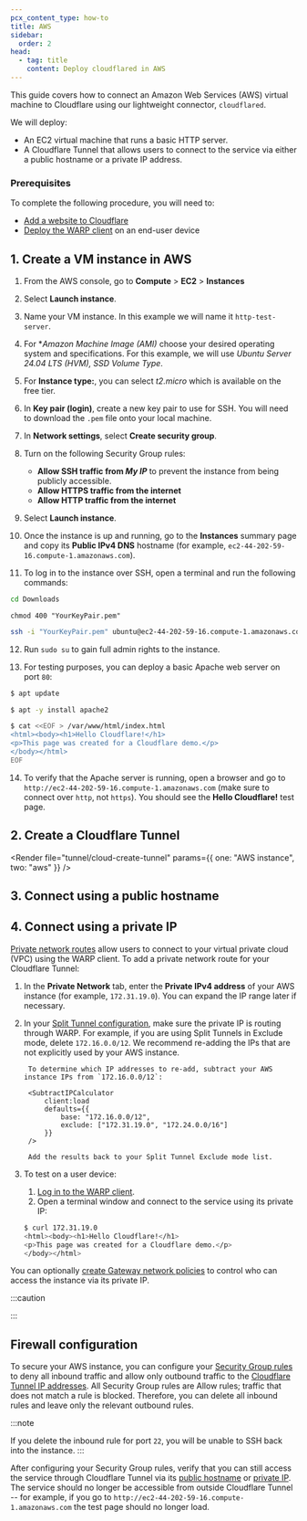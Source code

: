```yaml
---
pcx_content_type: how-to
title: AWS
sidebar:
  order: 2
head:
  - tag: title
    content: Deploy cloudflared in AWS
---
```



This guide covers how to connect an Amazon Web Services (AWS) virtual machine to Cloudflare using our lightweight connector, `cloudflared`.

We will deploy:

- An EC2 virtual machine that runs a basic HTTP server.
- A Cloudflare Tunnel that allows users to connect to the service via either a public hostname or a private IP address.

### Prerequisites

To complete the following procedure, you will need to:

- [Add a website to Cloudflare](/fundamentals/setup/manage-domains/add-site/)
- [Deploy the WARP client](/cloudflare-one/connections/connect-devices/warp/deployment/manual-deployment/) on an end-user device

## 1. Create a VM instance in AWS

1. From the AWS console, go to **Compute** > **EC2** > **Instances**

2. Select **Launch instance**.

3. Name your VM instance. In this example we will name it `http-test-server`.

4. For \*_Amazon Machine Image (AMI)_ choose your desired operating system and specifications. For this example, we will use _Ubuntu Server 24.04 LTS (HVM), SSD Volume Type_.

5. For **Instance type:**, you can select _t2.micro_ which is available on the free tier.

6. In **Key pair (login)**, create a new key pair to use for SSH. You will need to download the `.pem` file onto your local machine.

7. In **Network settings**, select **Create security group**.

8. Turn on the following Security Group rules:

   - **Allow SSH traffic from _My IP_** to prevent the instance from being publicly accessible.
   - **Allow HTTPS traffic from the internet**
   - **Allow HTTP traffic from the internet**

9. Select **Launch instance**.

10. Once the instance is up and running, go to the **Instances** summary page and copy its **Public IPv4 DNS** hostname (for example, `ec2-44-202-59-16.compute-1.amazonaws.com`).

11. To log in to the instance over SSH, open a terminal and run the following commands:

```sh
cd Downloads
```

```
chmod 400 "YourKeyPair.pem"
```

```sh
ssh -i "YourKeyPair.pem" ubuntu@ec2-44-202-59-16.compute-1.amazonaws.com
```

12. Run `sudo su` to gain full admin rights to the instance.

13. For testing purposes, you can deploy a basic Apache web server on port `80`:

```bash
$ apt update

$ apt -y install apache2

$ cat <<EOF > /var/www/html/index.html
<html><body><h1>Hello Cloudflare!</h1>
<p>This page was created for a Cloudflare demo.</p>
</body></html>
EOF
```

14. To verify that the Apache server is running, open a browser and go to `http://ec2-44-202-59-16.compute-1.amazonaws.com` (make sure to connect over `http`, not `https`). You should see the **Hello Cloudflare!** test page.

## 2. Create a Cloudflare Tunnel

<Render
	file="tunnel/cloud-create-tunnel"
	params={{ one: "AWS instance", two: "aws" }}
/>

## 3. Connect using a public hostname

<Render file="tunnel/cloud-public-hostname" />

## 4. Connect using a private IP

[Private network routes](/cloudflare-one/connections/connect-networks/private-net/cloudflared/) allow users to connect to your virtual private cloud (VPC) using the WARP client. To add a private network route for your Cloudflare Tunnel:

1. In the **Private Network** tab, enter the **Private IPv4 address** of your AWS instance (for example, `172.31.19.0`). You can expand the IP range later if necessary.
2. In your [Split Tunnel configuration](/cloudflare-one/connections/connect-devices/warp/configure-warp/route-traffic/split-tunnels/#add-a-route), make sure the private IP is routing through WARP. For example, if you are using Split Tunnels in Exclude mode, delete `172.16.0.0/12`. We recommend re-adding the IPs that are not explicitly used by your AWS instance.

		To determine which IP addresses to re-add, subtract your AWS instance IPs from `172.16.0.0/12`:

		<SubtractIPCalculator
			client:load
			defaults={{
				base: "172.16.0.0/12",
				exclude: ["172.31.19.0", "172.24.0.0/16"]
			}}
		/>

		Add the results back to your Split Tunnel Exclude mode list.

3. To test on a user device:

   1. [Log in to the WARP client](/cloudflare-one/connections/connect-devices/warp/deployment/manual-deployment/).
   2. Open a terminal window and connect to the service using its private IP:

   ```sh
   $ curl 172.31.19.0
   <html><body><h1>Hello Cloudflare!</h1>
   <p>This page was created for a Cloudflare demo.</p>
   </body></html>
   ```

You can optionally [create Gateway network policies](/cloudflare-one/connections/connect-networks/private-net/cloudflared/#4-recommended-filter-network-traffic-with-gateway) to control who can access the instance via its private IP.

:::caution

<Render file="aws-resolver" product="cloudflare-one" />

:::

## Firewall configuration

To secure your AWS instance, you can configure your [Security Group rules](https://docs.aws.amazon.com/vpc/latest/userguide/security-group-rules.html) to deny all inbound traffic and allow only outbound traffic to the [Cloudflare Tunnel IP addresses](/cloudflare-one/connections/connect-networks/configure-tunnels/tunnel-with-firewall/#required-for-tunnel-operation). All Security Group rules are Allow rules; traffic that does not match a rule is blocked. Therefore, you can delete all inbound rules and leave only the relevant outbound rules.

:::note

If you delete the inbound rule for port `22`, you will be unable to SSH back into the instance.
:::

After configuring your Security Group rules, verify that you can still access the service through Cloudflare Tunnel via its [public hostname](#3-connect-using-a-public-hostname) or [private IP](#4-connect-using-a-private-ip). The service should no longer be accessible from outside Cloudflare Tunnel -- for example, if you go to `http://ec2-44-202-59-16.compute-1.amazonaws.com` the test page should no longer load.
